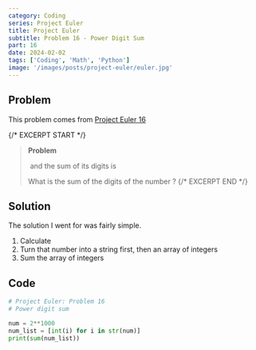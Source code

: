 ```yaml
---
category: Coding
series: Project Euler
title: Project Euler
subtitle: Problem 16 - Power Digit Sum
part: 16
date: 2024-02-02
tags: ['Coding', 'Math', 'Python']
image: '/images/posts/project-euler/euler.jpg'
---
```



## Problem

This problem comes from [Project Euler 16](https://projecteuler.net/problem=16)

{/* EXCERPT START */}

> **Problem**
>
> <Math equation="2^{15} = 32768" /> and the sum of its digits is <Math equation="1, 3, 6, 10, 15, 21, 28, 36, 45, 55, ..." />
>
> What is the sum of the digits of the number <Math equation="2^{1000}"/>?
> {/* EXCERPT END */}

## Solution

The solution I went for was fairly simple.

1. Calculate <Math equation="2^{1000}"/>
2. Turn that number into a string first, then an array of integers
3. Sum the array of integers

## Code

<Tab url="https://github.com/zlaast/Project-Euler/blob/main/Problems%20%5B1-100)/problem16.py" tab="problem16.py">

```python
# Project Euler: Problem 16
# Power digit sum

num = 2**1000
num_list = [int(i) for i in str(num)]
print(sum(num_list))
```

</Tab>
